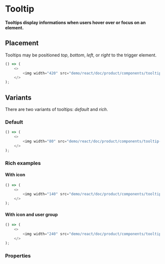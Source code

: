 ```javascript import
```

# Tooltip

**Tooltips display informations when users hover over or focus on an element.**

## Placement

Tooltips may be positioned _top_, _bottom_, _left_, or _right_ to the trigger element.

```javascript jsx withThemeSwitcher
() => (
    <>
        <img width="420" src="demo/react/doc/product/components/tooltip-postion.png" />
    </>
);
```

## Variants

There are two variants of tooltips: _default_ and _rich_.

### Default

```javascript jsx withThemeSwitcher
() => (
    <>
        <img width="80" src="demo/react/doc/product/components/tooltip-default.png" />
    </>
);
```

### Rich examples

#### With icon

```javascript jsx withThemeSwitcher
() => (
    <>
        <img width="140" src="demo/react/doc/product/components/tooltip-with-icon.png" />
    </>
);
```

#### With icon and user group

```javascript jsx withThemeSwitcher
() => (
    <>
        <img width="240" src="demo/react/doc/product/components/tooltip-with-user-group.png" />
    </>
);
```

### Properties
